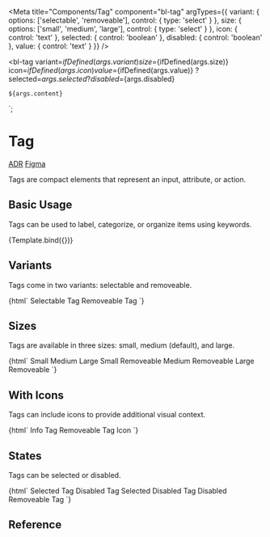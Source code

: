 
<Meta
  title="Components/Tag"
  component="bl-tag"
  argTypes={{
    variant: {
      options: ['selectable', 'removeable'],
      control: { type: 'select' }
    },
    size: {
      options: ['small', 'medium', 'large'],
      control: { type: 'select' }
    },
    icon: {
      control: 'text'
    },
    selected: {
      control: 'boolean'
    },
    disabled: {
      control: 'boolean'
    },
    value: {
      control: 'text'
    }
  }}
/>

  <bl-tag
    variant=${ifDefined(args.variant)}
    size=${ifDefined(args.size)}
    icon=${ifDefined(args.icon)}
    value=${ifDefined(args.value)}
    ?selected=${args.selected}
    ?disabled=${args.disabled}
  >
    ${args.content}
  </bl-tag>
`;

# Tag

<bl-badge icon="document">[ADR](https://github.com/Trendyol/baklava/pull/955)</bl-badge>
<bl-badge icon="puzzle">[Figma](https://www.figma.com/file/RrcLH0mWpuIy4vwuTlDeKN/Baklava-Design-Guide)</bl-badge>

Tags are compact elements that represent an input, attribute, or action.

## Basic Usage

Tags can be used to label, categorize, or organize items using keywords.

<Canvas>
  <Story name="Default" args={{ content: 'Default Tag' }}>
    {Template.bind({})}
  </Story>
</Canvas>

## Variants

Tags come in two variants: selectable and removeable.

<Canvas>
  <Story name="Variants">
    {html`
      <bl-tag variant="selectable">Selectable Tag</bl-tag>
      <bl-tag variant="removeable">Removeable Tag</bl-tag>
    `}
  </Story>
</Canvas>

## Sizes

Tags are available in three sizes: small, medium (default), and large.

<Canvas>
  <Story name="Sizes">
    {html`
      <bl-tag size="small">Small</bl-tag>
      <bl-tag size="medium">Medium</bl-tag>
      <bl-tag size="large">Large</bl-tag>
      <bl-tag size="small" variant="removeable">Small Removeable</bl-tag>
      <bl-tag size="medium" variant="removeable">Medium Removeable</bl-tag>
      <bl-tag size="large" variant="removeable">Large Removeable</bl-tag>
    `}
  </Story>
</Canvas>

## With Icons

Tags can include icons to provide additional visual context.

<Canvas>
  <Story name="With Icons">
    {html`
      <bl-tag icon="info">Info Tag</bl-tag>
      <bl-tag variant="removeable" icon="heart_fill">Removeable Tag Icon</bl-tag>
    `}
  </Story>
</Canvas>

## States

Tags can be selected or disabled.

<Canvas>
  <Story name="States">
    {html`
      <bl-tag variant="selectable" selected>Selected Tag</bl-tag>
      <bl-tag disabled>Disabled Tag</bl-tag>
      <bl-tag variant="selectable" selected disabled>Selected Disabled Tag</bl-tag>
      <bl-tag variant="removeable" disabled>Disabled Removeable Tag</bl-tag>
    `}
  </Story>
</Canvas>

## Reference

<ArgsTable of="bl-tag" />
